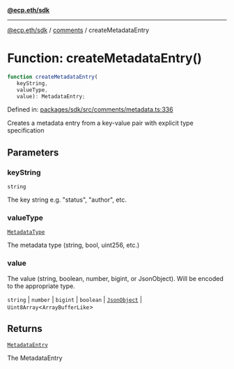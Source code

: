 [**@ecp.eth/sdk**](../../index.mdx)

***

[@ecp.eth/sdk](/sdk-reference/index.mdx) / [comments](/sdk-reference/comments/index.mdx) / createMetadataEntry

# Function: createMetadataEntry()

```ts
function createMetadataEntry(
   keyString, 
   valueType, 
   value): MetadataEntry;
```

Defined in: [packages/sdk/src/comments/metadata.ts:336](https://github.com/ecp-eth/comments-monorepo/blob/main/packages/sdk/src/comments/metadata.ts#L336)

Creates a metadata entry from a key-value pair with explicit type specification

## Parameters

### keyString

`string`

The key string e.g. "status", "author", etc.

### valueType

[`MetadataType`](/sdk-reference/comments/type-aliases/MetadataType.mdx)

The metadata type (string, bool, uint256, etc.)

### value

The value (string, boolean, number, bigint, or JsonObject). Will be encoded to the appropriate type.

`string` | `number` | `bigint` | `boolean` | [`JsonObject`](/sdk-reference/comments/type-aliases/JsonObject.mdx) | `Uint8Array`\<`ArrayBufferLike`\>

## Returns

[`MetadataEntry`](/sdk-reference/comments/type-aliases/MetadataEntry.mdx)

The MetadataEntry
